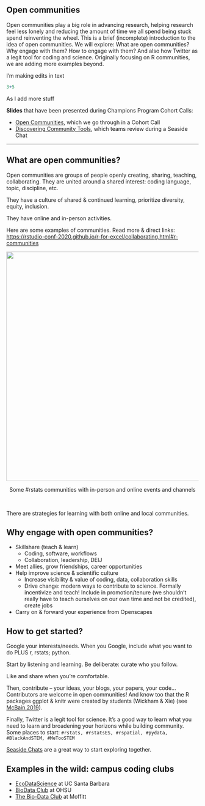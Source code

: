 ## Open communities

Open communities play a big role in advancing research, helping research feel less lonely and reducing the amount of time we all spend being stuck spend reinventing the wheel. This is a brief (incomplete) introduction to the idea of open communities. We will explore: What are open communities? Why engage with them? How to engage with them? And also how Twitter as a legit tool for coding and science. Originally focusing on R communities, we are adding more examples beyond.

I'm making edits in text

```r
3+5
```

As I add more stuff

**Slides** that have been presented during Champions Program Cohort Calls:

-   [Open Communities](https://docs.google.com/presentation/d/17HSNmBYvPw-7Prioys7WIhL9QGVb3s3bJCLaAJVaChc/edit?usp=sharing), which we go through in a Cohort Call
-   [Discovering Community Tools](https://docs.google.com/presentation/d/1czvMz7a84jkaYDwHlG1cuKyf9B0mciQJVOFcc7hZtpU/edit?usp=sharing), which teams review during a Seaside Chat

------------------------------------------------------------------------

## What are open communities?

Open communities are groups of people openly creating, sharing, teaching, collaborating. They are united around a shared interest: coding language, topic, discipline, etc.

They have a culture of shared & continued learning, prioritize diversity, equity, inclusion.

They have online and in-person activities.

Here are some examples of communities. Read more & direct links: <https://rstudio-conf-2020.github.io/r-for-excel/collaborating.html#r-communities>

<center>

<img src="img/rstats-communities.png" width="600px"/></a>

<figcaption>

Some #rstats communities with in-person and online events and channels

</figcaption>

</center>

<br>

There are strategies for learning with both online and local communities.

## Why engage with open communities?

-   Skillshare (teach & learn)
    -   Coding, software, workflows
    -   Collaboration, leadership, DEIJ
-   Meet allies, grow friendships, career opportunities
-   Help improve science & scientific culture
    -   Increase visibility & value of coding, data, collaboration skills
    -   Drive change: modern ways to contribute to science. Formally incentivize and teach! Include in promotion/tenure (we shouldn't really have to teach ourselves on our own time and not be credited), create jobs
-   Carry on & forward your experience from Openscapes

## How to get started?

Google your interests/needs. When you Google, include what you want to do PLUS r, rstats; python.

Start by listening and learning. Be deliberate: curate who you follow.

Like and share when you're comfortable.

Then, contribute -- your ideas, your blogs, your papers, your code... Contributors are welcome in open communities! And know too that the R packages ggplot & knitr were created by students (Wickham & Xie) (see [McBain 2019](https://resources.rstudio.com/rstudio-conf-2019/our-colour-of-magic-the-open-sourcery-of-fantastic-r-packages)).

Finally, Twitter is a legit tool for science. It's a good way to learn what you need to learn and broadening your horizons while building community. Some places to start: `#rstats, #rstatsES, #rspatial, #pydata, #BlackAndSTEM, #MeTooSTEM`

[Seaside Chats](https://github.com/Openscapes/seaside-chats#seaside-chats) are a great way to start exploring together.

## Examples in the wild: campus coding clubs

-   [EcoDataScience](http://eco-data-science.github.io/) at UC Santa Barbara
-   [BioData Club](https://biodata-club.github.io) at OHSU
-   [The Bio-Data Club](https://www.biodataclub.org/) at Moffitt
